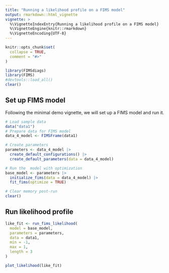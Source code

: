 ```yaml
---
title: "Running a likelihood profile on a FIMS model"
output: rmarkdown::html_vignette
vignette: >
  %\VignetteIndexEntry{Running a likelihood profile on a FIMS model}
  %\VignetteEngine{knitr::rmarkdown}
  %\VignetteEncoding{UTF-8}
---
```


```r
knitr::opts_chunk$set(
  collapse = TRUE,
  comment = "#>"
)

```

```r
library(FIMSdiags)
library(FIMS)
#devtools::load_all()
clear()
```

## Set up FIMS model  
Following the minimal demo vignette, we will set up a FIMS model and run it.  

```r
# Load sample data
data("data1")
# Prepare data for FIMS model
data_4_model <- FIMSFrame(data1)

# Create parameters
parameters <- data_4_model |>
  create_default_configurations() |>
  create_default_parameters(data = data_4_model)

# Run the  model with optimization
base_model <- parameters |>
  initialize_fims(data = data_4_model) |>
  fit_fims(optimize = TRUE)

# Clear memory post-run
clear()
```

## Run likelihood profile  

```r

like_fit <- run_fims_likelihood(
  model = base_model,
  parameters = parameters,
  data = data1,
  min = -1,
  max = 1,
  length = 3
)

plot_likelihood(like_fit)
```